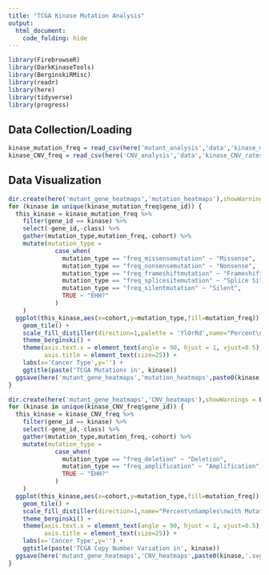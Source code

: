 ```yaml
---
title: "TCGA Kinase Mutation Analysis"
output:
  html_document:
    code_folding: hide
---
```


```r
library(FirebrowseR)
library(DarkKinaseTools)
library(BerginskiRMisc)
library(readr)
library(here)
library(tidyverse)
library(progress)
```

## Data Collection/Loading

```r
kinase_mutation_freq = read_csv(here('mutant_analysis','data','kinase_mutations.csv'))
kinase_CNV_freq = read_csv(here('CNV_analysis','data','kinase_CNV_rates.csv'))
```

## Data Visualization 
```r
dir.create(here('mutant_gene_heatmaps','mutation_heatmaps'),showWarnings = F)
for (kinase in unique(kinase_mutation_freq$gene_id)) {
  this_kinase = kinase_mutation_freq %>% 
    filter(gene_id == kinase) %>% 
    select(-gene_id,-class) %>% 
    gather(mutation_type,mutation_freq,-cohort) %>%
    mutate(mutation_type = 
             case_when(
               mutation_type == "freq_missensemutation" ~ "Missense",
               mutation_type == "freq_nonsensemutation" ~ "Nonsense",
               mutation_type == "freq_frameshiftmutation" ~ "Frameshift",
               mutation_type == "freq_splicesitemutation" ~ "Splice Site",
               mutation_type == "freq_silentmutation" ~ "Silent",
               TRUE ~ "EHH?"
             )
    )
  ggplot(this_kinase,aes(x=cohort,y=mutation_type,fill=mutation_freq)) +
    geom_tile() + 
    scale_fill_distiller(direction=1,palette = 'YlOrRd',name="Percent\nSamples\nwith Mutation") + 
    theme_berginski() +
    theme(axis.text.x = element_text(angle = 90, hjust = 1, vjust=0.5),
          axis.title = element_text(size=25)) +
    labs(x='Cancer Type',y='') +
    ggtitle(paste('TCGA Mutations in', kinase))
  ggsave(here('mutant_gene_heatmaps','mutation_heatmaps',paste0(kinase,'.svg')),height=2.75)
}
```

```r
dir.create(here('mutant_gene_heatmaps','CNV_heatmaps'),showWarnings = F)
for (kinase in unique(kinase_CNV_freq$gene_id)) {
  this_kinase = kinase_CNV_freq %>% 
    filter(gene_id == kinase) %>% 
    select(-gene_id,-class) %>% 
    gather(mutation_type,mutation_freq,-cohort) %>%
    mutate(mutation_type = 
             case_when(
               mutation_type == "freq_deletion" ~ "Deletion",
               mutation_type == "freq_amplification" ~ "Amplification",
               TRUE ~ "EHH?"
             )
    )
  ggplot(this_kinase,aes(x=cohort,y=mutation_type,fill=mutation_freq)) +
    geom_tile() + 
    scale_fill_distiller(direction=1,name="Percent\nSamples\nwith Mutation") + 
    theme_berginski() +
    theme(axis.text.x = element_text(angle = 90, hjust = 1, vjust=0.5),
          axis.title = element_text(size=25)) +
    labs(x='Cancer Type',y='') +
    ggtitle(paste('TCGA Copy Number Variation in', kinase))
  ggsave(here('mutant_gene_heatmaps','CNV_heatmaps',paste0(kinase,'.svg')),height=2.75)
}
```
